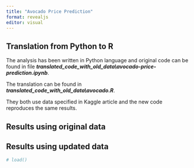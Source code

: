 ```yaml
---
title: "Avocado Price Prediction"
format: revealjs
editor: visual
---
```


## Translation from Python to R

The analysis has been written in Python language and original code can be found in file ***translated_code_with_old_data\\avocado-price-prediction.ipynb***. 

The translation can be found in ***translated_code_with_old_data\\avocado.R***.

They both use data specified in Kaggle article and the new code reproduces the same results.

## Results using original data

## Results using updated data

```r
# load()
```
